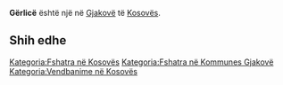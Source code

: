 {{Fshat në 
 | Emri                = Gërlicë
 | EmriAlt                = 
 | NAME_SHORT_FORM=      
 | NAME_GENERIC=      
 | NAME_SORT_NAME_RO=      GERLICE
 | FULL_NAME_RO = Gërlicë
 | FULL_NAME_ND_RO=Gerlice
 | SORT_NAME_RG=GERLICE
 | FULL_NAME_RG=Gërlicë
 | FULL_NAME_ND_RG=Gerlice
 | SRP_NAME_SHORT_FORM=      
 | SRP_NAME_GENERIC=      
 | SRP_NAME_SORT_NAME_RO=      
 | SRP_FULL_NAME_RO = 
 | SRP_FULL_NAME_ND_RO=
 | SRP_SORT_NAME_RG=
 | SRP_FULL_NAME_RG=
 | SRP_FULL_NAME_ND_RG=
 | Emri (Rasa dhanore) = 
 | Figura              = 
 | Shteti              = Kosovo
 | Komuna              = Gjakovë
 | Kodi postar         = 
 | Sipërfaqja          = 

 | Popullsia           = 

 | Regj. i popullsisë  = 
 | Dend. e popullsisë  = 
 | Faqja zyrtare       = 
 <!--- Koordinatat ----> 
 | Gjerësia            = 42.324167
 | Gjatësia            = 21.200556
 | Lartësia            = 
}}
'''Gërlicë''' është një [[]] në [[Gjakovë]] të [[Kosovës]].

<!-- == Gjeografia == -->
<!-- == Historia == -->
<!-- == Demografia == -->
== Shih edhe ==
{{Komuna Gjakovë}}
{{Kosovo-Administrata-Cung}}

[[Kategoria:Fshatra në Kosovës]]
[[Kategoria:Fshatra në Kommunes Gjakovë]]
[[Kategoria:Vendbanime në Kosovës]]
